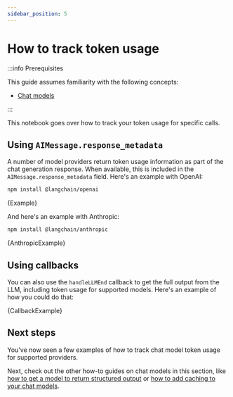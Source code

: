 ```yaml
---
sidebar_position: 5
---
```


# How to track token usage

:::info Prerequisites

This guide assumes familiarity with the following concepts:

- [Chat models](/docs/concepts/#chat-models)

:::

This notebook goes over how to track your token usage for specific calls.

## Using `AIMessage.response_metadata`

A number of model providers return token usage information as part of the chat generation response. When available, this is included in the `AIMessage.response_metadata` field.
Here's an example with OpenAI:



<IntegrationInstallTooltip></IntegrationInstallTooltip>

```bash npm2yarn
npm install @langchain/openai
```

<CodeBlock language="typescript">{Example}</CodeBlock>

And here's an example with Anthropic:


```bash npm2yarn
npm install @langchain/anthropic
```

<CodeBlock language="typescript">{AnthropicExample}</CodeBlock>

## Using callbacks

You can also use the `handleLLMEnd` callback to get the full output from the LLM, including token usage for supported models.
Here's an example of how you could do that:


<CodeBlock language="typescript">{CallbackExample}</CodeBlock>

## Next steps

You've now seen a few examples of how to track chat model token usage for supported providers.

Next, check out the other how-to guides on chat models in this section, like [how to get a model to return structured output](/docs/how_to/structured_output) or [how to add caching to your chat models](/docs/how_to/chat_model_caching).

